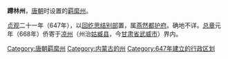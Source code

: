 {{Unreferenced|time=2022-01-05T03:30:39+00:00}}
'''蹛林州'''，[[唐朝|唐朝]]时设置的[[羁縻州|羁縻州]]。

[[貞觀_(唐朝)|贞观]]二十一年（647年），以[[回纥|回纥]][[思结别部|思结别部]]置，属[[燕然都护府|燕然都护府]]。确地不详。[[總章|总章]]元年（668年）侨寄于[[凉州|凉州]]（州治[[姑臧县|姑臧县]]，今[[甘肃省|甘肃省]][[武威市|武威市]]）界内。

{{唐朝行政区划小作品}}
{{DEFAULTSORT:D}}
[[Category:唐朝羁縻州|Category:唐朝羁縻州]]
[[Category:内蒙古的州|Category:内蒙古的州]]
[[Category:647年建立的行政区划|Category:647年建立的行政区划]]